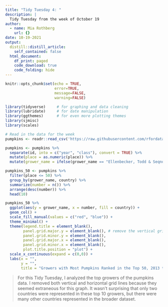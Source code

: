 ```yaml
---
title: "Tidy Tuesday 4: "
description: |
  Tidy Tuesday from the week of October 19
author:
  - name: Mia Rothberg
    url: {}
date: 10-19-2021
output:
  distill::distill_article:
    self_contained: false
  html_document:
    df_print: paged
    code_download: true
    code_folding: hide
---
```


```r
knitr::opts_chunk$set(echo = TRUE, 
                      error=TRUE, 
                      message=FALSE, 
                      warning=FALSE)
```

```r
library(tidyverse)     # for graphing and data cleaning
library(lubridate)     # for date manipulation
library(ggthemes)      # for even more plotting themes
library(sjmisc)
library(scales)
```

```r
# Read in the data for the week
pumpkins <- readr::read_csv('https://raw.githubusercontent.com/rfordatascience/tidytuesday/master/data/2021/2021-10-19/pumpkins.csv')

pumpkins <- pumpkins %>% 
  separate(id, into = c("year", "class"), convert = TRUE) %>% 
  mutate(place = as.numeric(place)) %>% 
  mutate(grower_name = ifelse(grower_name == "Ellenbecker, Todd & Seqnoia", "Ellenbecker, Todd & Sequoia", grower_name))
```

```r
pumpkins_50 <- pumpkins %>% 
  filter(place <= 50) %>% 
  group_by(grower_name, country) %>% 
  summarize(number = n()) %>% 
  arrange(desc(number)) %>% 
  head(10)
```

```r
pumpkins_50 %>% 
  ggplot(aes(y = grower_name, x = number, fill = country)) +
  geom_col() +
  scale_fill_manual(values = c("red", "blue")) +
  theme_minimal() +
  theme(legend.title = element_blank(), 
        panel.grid.major.y = element_blank(), # remove the vertical grid lines
        panel.grid.minor.y = element_blank(),
        panel.grid.major.x = element_blank(),
        panel.grid.minor.x = element_blank(),
        plot.title.position = "plot") +
  scale_x_continuous(expand = c(0,0)) +
  labs(x = "",
       y = "",
       title = "Growers with Most Pumpkins Ranked in the Top 50, 2013 to 2021, by Country")
```

> For this Tidy Tuesday, I analyzed the top growers of the pumpkins data. I removed both vertical and horizontal grid lines because they seemed extraneous for this graph. It wasn't surprising that only two countries were represented in these top 10 growers, but there were many other countries represented in the broader dataset.
